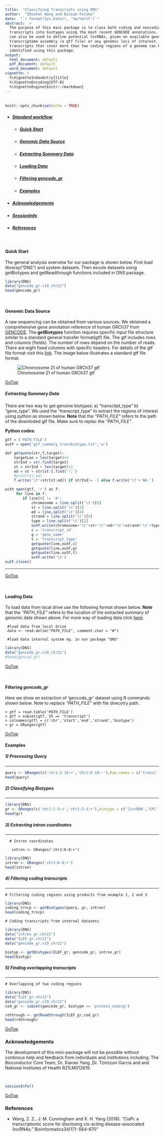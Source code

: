 ---
title:  "Classifying Transcripts using DNS"
author:  "Zhezhen Wang and Biniam Feleke"
date:  "`r format(Sys.Date(), '%m/%d/%Y')`"
abstract:  >
  The purpose of this mini package is to class both coding and noncoding
  transcripts into biotypes using the most recent GENCODE annotations. This tool
  can also be used to define potential lncRNAs, given an available genome
  transcriptome assembly (a gtf file) or any genomic loci of interest. Any long
  transcripts that cover more than two coding regions of a genome can be
  identified using this package.
output:  
  html_document: default
  pdf_document: default
  word_document: default
vignette: >
  %\VignetteIndexEntry{title}
  %\VignetteEncoding{UTF-8}
  %\VignetteEngine{knitr::rmarkdown}
---
###### ###### 

```{r setup, include=FALSE}
knitr::opts_chunk$set(echo = TRUE)
```

  * ##### [Standard workflow](#Standard workflow)
    *  ##### [Quick Start](#Quick Start)
    *  ##### [Genomic Data Source](#Genomic Data Source)
    *  ##### [Extracting Summary Data](#Extracting Summary Data)
    *  ##### [Loading Data](#Loading Data)
    *  ##### [Filtering gencode_gr](#Filtering gencode_gr)
    *  ##### [Examples](#Examples)
  * ##### [Acknowledgements](#Acknowledgements)
  * ##### [SessionInfo](#SessionInfo)
  * ##### [References](#References)

<a name="Quick Start"></a>\

#### __Quick Start__

  The general analysis overview for our package is shown below. First load
  libraray("DNS") and system datasets. Then excute datasets using getBiotypes
  and getReadthrough functions included in DNS package.

```{r, eval=TRUE, message=TRUE, warning=TRUE}
library(DNS)
data("gencode_gr.v19_chr21")
head(gencode_gr)
```

<a name="Genomic Data Source"></a>\

#### __Genomic Data Source__ 

  A raw sequencing can be obtained from various sources. We obtained a
  comprehensive gene annotation reference of human GRCh37 from
  [GENCODE](https://www.gencodegenes.org/human).
  The __getBiotypes__ function requires specific input file structure similar to
  a standard general transfer format(gtf) file. The gtf includes rows and
  columns (fields). The number of rows depend on the number of reads. There are
  eight fixed columns with specific headers. For details of the gtf file format
  visit this
  [link](https://useast.ensembl.org/info/website/upload/gff.html#tracklines target="_blank").
  The image below illustrates a standard gtf file format.


   ![Chromosome 21 of human GRCh37 gtf](chr21.jpg)

<a name="">[GoTop](#)</a> 
<a name="Extracting Summary Data"></a>\

##### __Extracting Summary Data__


  There are two way to get genome biotypes: a) "transctipt_type" b) "gene_type".
  We used the "transcript_type" to extract the regions of interest using python
  as shown below. __Note__ that the *"PATH_FILE"* refers to the path of the
  downloded gtf file. Make sure to replac the *"PATH_FILE"*.
  
**Python codes:**

```{r "python code", eval = FALSE}
gtf = ('PATH_FILE')
outF = open('gtf_summary_transbiotype.txt','w')

def getquote(str,f,target):
    targetLen = len(target)+2
    strInd = str.find(target)
    st = strInd + len(target)+2
    ed = st + str[st:].find('";')
    #print(st,ed)
    f.write('\t'+str[st:ed]) if strInd!= -1 else f.write('\t'+'NA.')

with open(gtf, 'r') as f:
     for line in f:
        if line[0] != '#':
            chromosome = line.split('\t')[0]
            st = line.split('\t')[3]
            ed = line.split('\t')[4]
            strand = line.split('\t')[6]
            type = line.split('\t')[2]
            outF.write(chromosome+'\t'+st+'\t'+ed+'\t'+strand+'\t'+type)
            c = 'transcript_id'
            g = 'gene_name'
            t = 'transcript_type'
            getquote(line,outF,c)
            getquote(line,outF,g)
            getquote(line,outF,t)
            outF.write('\n')
outF.close() 
```
***
<a name="Home">[GoTop](#)</a>

<a name="Loading Data"></a>\ 

#### __Loading Data__


  To load data from local drive use the following format shown below. __Note__
  that the *"PATH_FILE"* refers to the location of the extracted summary of
  genomic data shown above. For more way of loading data click
  [here](https://support.rstudio.com/hc/en-us/articles/218611977-Importing-Data-with-RStudio).

     #load data from local drive
     data <- read.delim("PATH_FILE", comment.char = "#")

     #load data internal system eg. in our package "DNS"

```{r quickstart}
library(DNS)
data("gencode_gr.v19_chr21")
#head(gencod_gr)
```

<a name="Home">[GoTop](#)</a>

<a name="Filtering gencode_gr"></a>\ 

#### __Filtering *gencode_gr*__

  Here we show an extraction of 'gencode_gr' dataset using R commands shown
  below. Note to replace *"PATH_FILE"* with file direcotry path.

    > gtf = read.table('PATH_FILE')
    > gtf = subset(gtf, V5 == 'transcript')
    > colnames(gtf) = c('chr','start','end','strand','biotype')
    > gr = GRanges(gtf)

<a name="Home">[GoTop](#)</a> 
<a name="Examples"></a>\

#### __Examples__

##### 1) Processing Query
***

```{r}
query <- GRanges(c('chr1:2-10:+','chr1:6-10:-'),Row.names = c('trans1','trans2'),score = c(1,2))
head(query)

```

##### 2) Classifying Biotypes
***

```{r}
library(DNS)
gr <- GRanges(c('chr1:1-5:+','chr1:2-3:+'),biotype = c('lincRNA','CPC'))
head(gr)
```


##### 3) Extracting intron coordinates
***

      # Intron coordinates
      
       intron <- GRanges('chr1:6-8:+')
  
```{r}
library(DNS)
intron <- GRanges('chr1:6-8:+')
head(intron)
```


##### 4) Filtering coding transcripts
***

    # Filtering coding regions using products from example 1, 2 and 3

```{r}
library(DNS)
coding_trncp <- getBiotypes(query, gr, intron)
head(coding_trncp)
```

    # Coding transcripts from internal datasets

```{r}
library(DNS)
data("intron_gr.chr21")
data("ILEF_gr.chr21")
data("gencode_gr.v19_chr21")

biotyp <- getBiotypes(ILEF_gr, gencode_gr, intron_gr)
head(biotyp)
```


##### 5) Finding overlapping transcripts
***

    # Overlapping of two coding regions 
    
```{r DNS}
library(DNS)
data("ILEF_gr.chr21")
data("gencode_gr.v19_chr21")
cod_gr <- subset(gencode_gr, biotype == 'protein_coding')

rdthrough <- getReadthrough(ILEF_gr,cod_gr)
head(rdthrough)
```

<a name="Home">[GoTop](#)</a>
<a name="Acknowledgements"></a>\

### __Acknowledgements__

  The development of this mini-package will not be possible without continous
  help and feedback from individuals and institutions including:
  The Bioconductor Core Team, Dr. Xianan Yang ,Dr. Tzintzuni Garcia and and National Institutes of Health R21LM012619.

<a name="SessionInfo"></a>\

```{r SessionInfo}
sessionInfo()
```
<a name="References"></a>
<a name="Home">[GoTop](#)</a>\

### __References__ 

  * Wang, Z. Z., J. M. Cunningham and X. H. Yang (2018). "CisPi: a transcriptomic
score for disclosing cis-acting disease-associated lincRNAs."
Bioinformatics34(17): 664-670"

